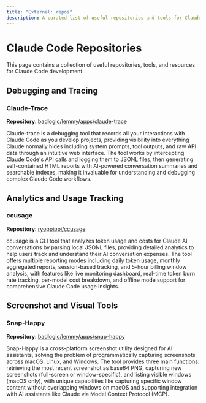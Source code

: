 ```yaml
---
title: "External: repos"
description: A curated list of useful repositories and tools for Claude Code
---
```


# Claude Code Repositories

This page contains a collection of useful repositories, tools, and resources for Claude Code development.

## Debugging and Tracing

### Claude-Trace
**Repository**: [badlogic/lemmy/apps/claude-trace](https://github.com/badlogic/lemmy/tree/main/apps/claude-trace)

Claude-trace is a debugging tool that records all your interactions with Claude Code as you develop projects, providing visibility into everything Claude normally hides including system prompts, tool outputs, and raw API data through an intuitive web interface. The tool works by intercepting Claude Code's API calls and logging them to JSONL files, then generating self-contained HTML reports with AI-powered conversation summaries and searchable indexes, making it invaluable for understanding and debugging complex Claude Code workflows.

## Analytics and Usage Tracking

### ccusage
**Repository**: [ryoppippi/ccusage](https://github.com/ryoppippi/ccusage)

ccusage is a CLI tool that analyzes token usage and costs for Claude AI conversations by parsing local JSONL files, providing detailed analytics to help users track and understand their AI conversation expenses. The tool offers multiple reporting modes including daily token usage, monthly aggregated reports, session-based tracking, and 5-hour billing window analysis, with features like live monitoring dashboard, real-time token burn rate tracking, per-model cost breakdown, and offline mode support for comprehensive Claude Code usage insights.

## Screenshot and Visual Tools

### Snap-Happy
**Repository**: [badlogic/lemmy/apps/snap-happy](https://github.com/badlogic/lemmy/tree/main/apps/snap-happy)

Snap-Happy is a cross-platform screenshot utility designed for AI assistants, solving the problem of programmatically capturing screenshots across macOS, Linux, and Windows. The tool provides three main functions: retrieving the most recent screenshot as base64 PNG, capturing new screenshots (full-screen or window-specific), and listing visible windows (macOS only), with unique capabilities like capturing specific window content without overlapping windows on macOS and supporting integration with AI assistants like Claude via Model Context Protocol (MCP).
